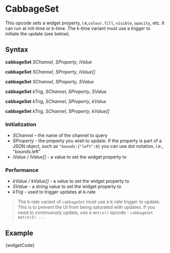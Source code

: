 
# CabbageSet

This opcode sets a widget property, i.e,`colour.fill`, `visible`, `opacity`, etc. It can run at init-time or k-time. The k-time variant must use a trigger to initiate the update (see below). 

## Syntax

**cabbageSet** *SChannel*, *SProperty*, *iValue*

**cabbageSet** *SChannel*, *SProperty*, *iValue[]*

**cabbageSet** *SChannel*, *SProperty*, *SValue*

**cabbageSet** *kTrig*, *SChannel*, *SProperty*, *SValue*

**cabbageSet** *kTrig*, *SChannel*, *SProperty*, *kValue*

**cabbageSet** *kTrig*, *SChannel*, *SProperty*, *kValue[]*



### Initialization
* *SChannel* – the name of the channel to query
* *SProperty* - the property you wish to update. If the property is part of a JSON object, such as `"bounds:{"left":0}` you can use dot notation, i.e., "bounds.left"
* *iValue / iValue[]* - a value to set the widget property to

### Performance
* *kValue / kValue[]* - a value to set the widget property to
* *SValue* - a string value to set the widget property to
* *kTrig* - used to trigger updates at k-rate

> The k-rate variant of `cabbageSet` must use a k-rate trigger to update. This is to prevent the UI from being saturated with updates. If you need to continuously update, use a `metro()` opcode - `cabbageSet metro(5) ...` 

## Example

<CodeBlock language="csharp">{widgetCode}</CodeBlock>

